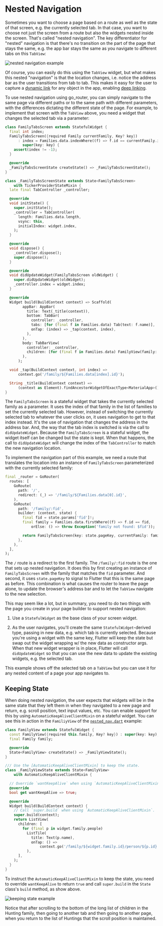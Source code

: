 # Nested Navigation

Sometimes you want to choose a page based on a route as well as the state of
that screen, e.g. the currently selected tab. In that case, you want to choose
not just the screen from a route but also the widgets nested inside the screen.
That's called "nested navigation". The key differentiator for "nested"
navigation is that there's no transition on the part of the page that stays the
same, e.g. the app bar stays the same as you navigate to different tabs on this
`TabView`:

![nested navigation example](images/nested-nav.gif)

Of course, you can easily do this using the `TabView` widget, but what makes
this nested "navigation" is that the location changes, i.e. notice the address
bar as the user transitions from tab to tab. This makes it easy for the user to
capture a [dynamic link](/parameters/#dynamic-linking) for any object in the
app, enabling [deep linking](/declarative-routing#deep-linking).

To use nested navigation using go_router, you can simply navigate to the same
page via different paths or to the same path with different parameters, with the
differences dictating the different state of the page. For example, to implement
that screen with the `TabView` above, you need a widget that changes the
selected tab via a parameter:

```dart
class FamilyTabsScreen extends StatefulWidget {
  final int index;
  FamilyTabsScreen({required Family currentFamily, Key? key})
      : index = Families.data.indexWhere((f) => f.id == currentFamily.id),
        super(key: key) {
    assert(index != -1);
  }

  @override
  _FamilyTabsScreenState createState() => _FamilyTabsScreenState();
}

class _FamilyTabsScreenState extends State<FamilyTabsScreen>
    with TickerProviderStateMixin {
  late final TabController _controller;

  @override
  void initState() {
    super.initState();
    _controller = TabController(
      length: Families.data.length,
      vsync: this,
      initialIndex: widget.index,
    );
  }

  @override
  void dispose() {
    _controller.dispose();
    super.dispose();
  }

  @override
  void didUpdateWidget(FamilyTabsScreen oldWidget) {
    super.didUpdateWidget(oldWidget);
    _controller.index = widget.index;
  }

  @override
  Widget build(BuildContext context) => Scaffold(
        appBar: AppBar(
          title: Text(_title(context)),
          bottom: TabBar(
            controller: _controller,
            tabs: [for (final f in Families.data) Tab(text: f.name)],
            onTap: (index) => _tap(context, index),
          ),
        ),
        body: TabBarView(
          controller: _controller,
          children: [for (final f in Families.data) FamilyView(family: f)],
        ),
      );

  void _tap(BuildContext context, int index) =>
      context.go('/family/${Families.data[index].id}');

  String _title(BuildContext context) =>
      (context as Element).findAncestorWidgetOfExactType<MaterialApp>()!.title;
}
```

The `FamilyTabsScreen` is a stateful widget that takes the currently selected
family as a parameter. It uses the index of that family in the list of families
to set the currently selected tab. However, instead of switching the currently
selected tab to whatever the user clicks on, it uses navigation to get to that
index instead. It's the use of navigation that changes the address in the
address bar. And, the way that the tab index is switched is via the call to
`didUpdateWidget`. Because the `FamilyTabsScreen` is a stateful widget, the
widget itself can be changed but the state is kept. When that happens, the call
to `didUpdateWidget` will change the index of the `TabController` to match the
new navigation location.

To implement the navigation part of this example, we need a route that
translates the location into an instance of `FamilyTabsScreen` parameterized
with the currently selected family:

```dart
final _router = GoRouter(
  routes: [
    GoRoute(
      path: '/',
      redirect: (_) => '/family/${Families.data[0].id}',
    ),
    GoRoute(
      path: '/family/:fid',
      builder: (context, state) {
        final fid = state.params['fid']!;
        final family = Families.data.firstWhere((f) => f.id == fid,
            orElse: () => throw Exception('family not found: $fid'));

        return FamilyTabsScreen(key: state.pageKey, currentFamily: family);
      },
    ),
  ],
);
```

The `/` route is a redirect to the first family. The `/family/:fid` route is the
one that sets up nested navigation. It does this by first creating an
instance of `FamilyTabsScreen` with the family that matches the `fid` parameter.
And second, it uses `state.pageKey` to signal to Flutter that this is the same
page as before. This combination is what causes the router to leave the page
alone, to update the browser's address bar and to let the `TabView` navigate to
the new selection.

This may seem like a lot, but in summary, you need to do two things with the
page you create in your page builder to support nested navigation:

1. Use a `StatefulWidget` as the base class of your screen widget.

1. As the user navigates, you'll create the same `StatefulWidget`-derived type,
   passing in new data, e.g. which tab is currently selected. Because you're
   using a widget with the same key, Flutter will keep the state but swap out
   the widget wrapping w/ the new data as constructor args. When that new widget
   wrapper is in place, Flutter will call `didUpdateWidget` so that you can use
   the new data to update the existing widgets, e.g. the selected tab.

This example shows off the selected tab on a `TabView` but you can use it for
any nested content of a page your app navigates to.

## Keeping State

When doing nested navigation, the user expects that widgets will be in the same
state that they left them in when they navigated to a new page and return, e.g.
scroll position, text input values, etc. You can enable support for this by
using `AutomaticKeepAliveClientMixin` on a stateful widget. You can see this in
action in the `FamiliyView` of the
[`nested_nav.dart`](https://github.com/csells/go_router/blob/master/example/lib/nested_nav.dart)
example:

```dart
class FamilyView extends StatefulWidget {
  const FamilyView({required this.family, Key? key}) : super(key: key);
  final Family family;

  @override
  State<FamilyView> createState() => _FamilyViewState();
}

/// Use the [AutomaticKeepAliveClientMixin] to keep the state.
class _FamilyViewState extends State<FamilyView>
    with AutomaticKeepAliveClientMixin {

  // Override `wantKeepAlive` when using `AutomaticKeepAliveClientMixin`.
  @override
  bool get wantKeepAlive => true;

  @override
  Widget build(BuildContext context) {
    // Call `super.build` when using `AutomaticKeepAliveClientMixin`.
    super.build(context);
    return ListView(
      children: [
        for (final p in widget.family.people)
          ListTile(
            title: Text(p.name),
            onTap: () =>
                context.go('/family/${widget.family.id}/person/${p.id}'),
          ),
      ],
    );
  }
}
```

To instruct the `AutomaticKeepAliveClientMixin` to keep the state, you need to
override `wantKeepAlive` to return `true` and call `super.build` in the `State`
class's `build` method, as show above.

![keeping state example](images/keeping-state.gif)

Notice that after scrolling to the bottom of the long list of children in the
Hunting family, then going to another tab and then going to another page, when
you return to the list of Huntings that the scroll position is maintained.
